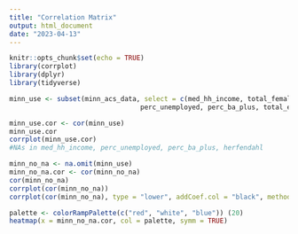 ```yaml
---
title: "Correlation Matrix"
output: html_document
date: "2023-04-13"
---
```


```r
knitr::opts_chunk$set(echo = TRUE)
library(corrplot)
library(dplyr)
library(tidyverse)
```

```r
minn_use <- subset(minn_acs_data, select = c(med_hh_income, total_female, total_male, total_foodstamp, total_pop, total_labor_force, 
                                 perc_unemployed, perc_ba_plus, total_educ, herfendahl))

minn_use.cor <- cor(minn_use)
minn_use.cor
corrplot(minn_use.cor)
#NAs in med_hh_income, perc_unemployed, perc_ba_plus, herfendahl

minn_no_na <- na.omit(minn_use)
minn_no_na.cor <- cor(minn_no_na)
cor(minn_no_na)
corrplot(cor(minn_no_na))
corrplot(cor(minn_no_na), type = "lower", addCoef.col = "black", method = "color", diag = FALSE, number.cex = 0.7)

palette <- colorRampPalette(c("red", "white", "blue")) (20)
heatmap(x = minn_no_na.cor, col = palette, symm = TRUE)
```
